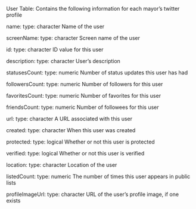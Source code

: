 User Table: Contains the following information for each mayor's twitter profile


name:
  type: character
  Name of the user

screenName:
  type: character
  Screen name of the user

id:
  type: character
  ID value for this user

description:
  type: character
  User's description

statusesCount:
  type: numeric
  Number of status updates this user has had

followersCount:
  type: numeric
  Number of followers for this user

favoritesCount:
  type: numeric
  Number of favorites for this user

friendsCount:
  type: numeric
  Number of followees for this user

url:
  type: character
  A URL associated with this user

created:
  type: character
  When this user was created

protected:
  type: logical
  Whether or not this user is protected

verified:
  type: logical
  Whether or not this user is verified

location:
  type: character
  Location of the user

listedCount:
  type: numeric
    The number of times this user appears in public lists

profileImageUrl:
  type: character
  URL of the user's profile image, if one exists